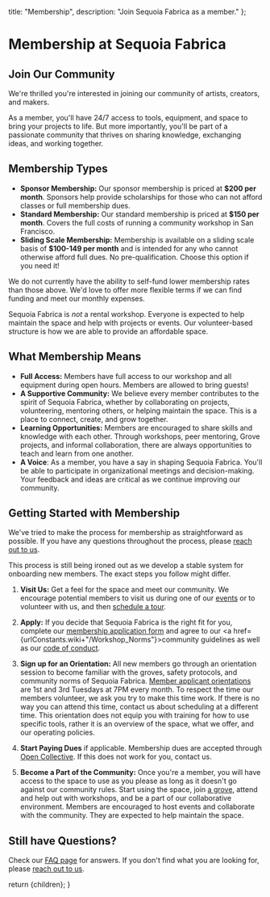 
  title: "Membership",
  description: "Join Sequoia Fabrica as a member."
};

# Membership at Sequoia Fabrica

## Join Our Community

We're thrilled you're interested in joining our community of artists, creators, and makers. 

As a member, you'll have 24/7 access to tools, equipment, and space to bring your projects to life. But more importantly, you'll be part of a passionate community that thrives on sharing knowledge, exchanging ideas, and working together.

## Membership Types
- **Sponsor Membership:** Our sponsor membership is priced at **$200 per month**. Sponsors help provide scholarships for those who can not afford classes or full membership dues.
- **Standard Membership:** Our standard membership is priced at **$150 per month**. Covers the full costs of running a community workshop in San Francisco.
- **Sliding Scale Membership:** Membership is available on a sliding scale basis of **$100-149 per month** and is intended for any who cannot otherwise afford full dues. No pre-qualification. Choose this option if you need it!

We do not currently have the ability to self-fund lower membership rates than those above. We'd love to offer more flexible terms if we can find funding and meet our monthly expenses. 

Sequoia Fabrica is _not_ a rental workshop. Everyone is expected to help maintain the space and help with projects or events. Our volunteer-based structure is how we are able to provide an affordable space.

## What Membership Means

- **Full Access:** Members have full access to our workshop and all equipment during open hours. Members are allowed to bring guests!
- **A Supportive Community:** We believe every member contributes to the spirit of Sequoia Fabrica, whether by collaborating on projects, volunteering, mentoring others, or helping maintain the space. This is a place to connect, create, and grow together.
- **Learning Opportunities:** Members are encouraged to share skills and knowledge with each other. Through workshops, peer mentoring, Grove projects, and informal collaboration, there are always opportunities to teach and learn from one another.
- **A Voice**: As a member, you have a say in shaping Sequoia Fabrica. You'll be able to participate in organizational meetings and decision-making. Your feedback and ideas are critical as we continue improving our community.

## Getting Started with Membership
We've tried to make the process for membership as straightforward as possible. If you have any questions throughout the process, please [reach out to us](./contact).

<Callout variant='info'>
  This process is still being ironed out as we develop a stable system for onboarding new members. The exact steps you follow might differ.
</Callout>

1. **Visit Us:** Get a feel for the space and meet our community. We encourage potential members to visit us during one of our [events](./events) or to volunteer with us, and then [schedule a tour](./contact).

2. **Apply:** If you decide that Sequoia Fabrica is the right fit for you, complete our [membership application form](https://forms.gle/r3AytzzxeKX7NUaM8) and agree to our <a href={urlConstants.wiki+"/Workshop_Norms"}>community guidelines</a> as well as our [code of conduct](./code_of_conduct).

3. **Sign up for an Orientation:** All new members go through an orientation session to become familiar with the groves, safety protocols, and community norms of Sequoia Fabrica. <a href={urlConstants.bookWhen} data-goatcounter-click={urlConstants.bookWhen}>Member applicant orientations</a> are 1st and 3rd Tuesdays at 7PM every month. To respect the time our members volunteer, we ask you try to make this time work. If there is no way you can attend this time, contact us about scheduling at a different time. This orientation does not equip you with training for how to use specific tools, rather it is an overview of the space, what we offer, and our operating policies.

4. **Start Paying Dues** if applicable. Membership dues are accepted through [Open Collective](https://opencollective.com/sequoia-fabrica/contribute/sponsor-68571). If this does not work for you, contact us.

5. **Become a Part of the Community:** Once you're a member, you will have access to the space to use as you please as long as it doesn't go against our community rules. Start using the space, join [a grove](./faq#what_is_a_grove), attend and help out with workshops, and be a part of our collaborative environment. Members are encouraged to host events and collaborate with the community. They are expected to help maintain the space.

## Still have Questions?
Check our [FAQ page](./faq) for answers. If you don't find what you are looking for, please [reach out to us](./contact).

  return <DocumentLayout metadata={metadata}>{children}</DocumentLayout>;
}
